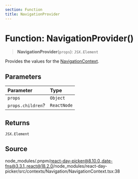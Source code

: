 ```yaml
---
section: Function
title: NavigationProvider
---
```


# Function: NavigationProvider()

> **NavigationProvider**(`props`): `JSX.Element`

Provides the values for the [NavigationContext](/docs/api/main/variables/NavigationContext.mdx).

## Parameters

| Parameter | Type |
| :------ | :------ |
| `props` | `Object` |
| `props.children`? | `ReactNode` |

## Returns

`JSX.Element`

## Source

node\_modules/.pnpm/react-day-picker@8.10.0\_date-fns@3.3.1\_react@18.2.0/node\_modules/react-day-picker/src/contexts/Navigation/NavigationContext.tsx:38
